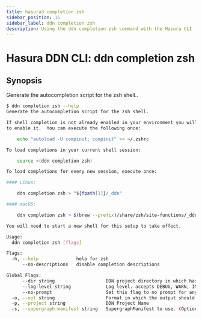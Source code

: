 ```yaml
---
title: hasura3 completion zsh
sidebar_position: 15
sidebar_label: ddn completion zsh
description: Using the ddn completion zsh command with the Hasura CLI
---
```


# Hasura DDN CLI: ddn completion zsh 

## Synopsis
Generate the autocompletion script for the zsh shell..

```bash
$ ddn completion zsh --help
Generate the autocompletion script for the zsh shell.

If shell completion is not already enabled in your environment you will need
to enable it.  You can execute the following once:

	echo "autoload -U compinit; compinit" >> ~/.zshrc

To load completions in your current shell session:

	source <(ddn completion zsh)

To load completions for every new session, execute once:

#### Linux:

	ddn completion zsh > "${fpath[1]}/_ddn"

#### macOS:

	ddn completion zsh > $(brew --prefix)/share/zsh/site-functions/_ddn

You will need to start a new shell for this setup to take effect.

Usage:
  ddn completion zsh [flags]

Flags:
  -h, --help              help for zsh
      --no-descriptions   disable completion descriptions

Global Flags:
      --dir string                   DDN project directory in which hasura.yaml is present (default ".")
      --log-level string             Log level. accepts DEBUG, WARN, INFO, ERROR, FATAL (default "INFO")
      --no-prompt                    Set this flag to no prompt for anything, the command fails if any input is missing
  -o, --out string                   Format in which the output should be printed, accepts table, json and yaml (default "table")
  -p, --project string               DDN Project Name
  -s, --supergraph-manifest string   SupergraphManifest to use. (Optional. DefaultSupergraphManifest used  if not provided)
```

